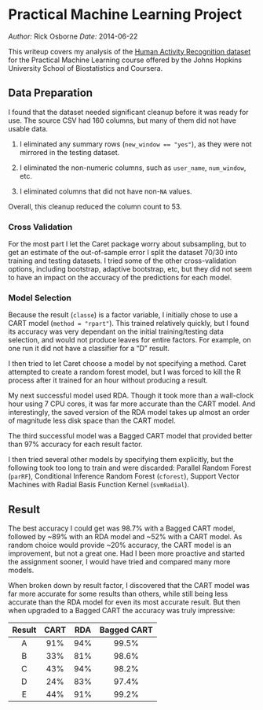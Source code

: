 # Practical Machine Learning Project

_Author:_ Rick Osborne
_Date:_ 2014-06-22

This writeup covers my analysis of the [Human Activity Recognition dataset](http://groupware.les.inf.puc-rio.br/har) for the Practical Machine Learning course offered by the Johns Hopkins University School of Biostatistics and Coursera.

## Data Preparation

I found that the dataset needed significant cleanup before it was ready for use.  The source CSV had 160 columns, but many of them did not have usable data.

  1. I eliminated any summary rows (`new_window == "yes"`), as they were not mirrored in the testing dataset.

  2. I eliminated the non-numeric columns, such as `user_name`, `num_window`, etc.
  
  3. I eliminated columns that did not have non-`NA` values.
  
Overall, this cleanup reduced the column count to 53.

### Cross Validation

For the most part I let the Caret package worry about subsampling, but to get an estimate of the out-of-sample error I split the dataset 70/30 into training and testing datasets.  I tried some of the other cross-validation options, including bootstrap, adaptive bootstrap, etc, but they did not seem to have an impact on the accuracy of the predictions for each model.

### Model Selection

Because the result (`classe`) is a factor variable, I initially chose to use a CART model (`method = "rpart"`).  This trained relatively quickly, but I found its accuracy was very dependant on the initial training/testing data selection, and would not produce leaves for entire factors.  For example, on one run it did not have a classifier for a "D" result.

I then tried to let Caret choose a model by not specifying a method.  Caret attempted to create a random forest model, but I was forced to kill the R process after it trained for an hour without producing a result.

My next successful model used RDA. Though it took more than a wall-clock hour using 7 CPU cores, it was far more accurate than the CART model.  And interestingly, the saved version of the RDA model takes up almost an order of magnitude less disk space than the CART model.

The third successful model was a Bagged CART model that provided better than 97% accuracy for each result factor.

I then tried several other models by specifying them explicitly, but the following took too long to train and were discarded: Parallel Random Forest (`parRF`), Conditional Inference Random Forest (`cforest`), Support Vector Machines with Radial Basis Function Kernel (`svmRadial`).

## Result

The best accuracy I could get was 98.7% with a Bagged CART model, followed by ~89% with an RDA model and ~52% with a CART model.  As random choice would provide ~20% accuracy, the CART model is an improvement, but not a great one.  Had I been more proactive and started the assignment sooner, I would have tried and compared many more models.

When broken down by result factor, I discovered that the CART model was far more accurate for some results than others, while still being less accurate than the RDA model for even its most accurate result.  But then when upgraded to a Bagged CART the accuracy was truly impressive:

|Result|CART|RDA|Bagged CART|
|:-:|:---:|:---:|:-----:|
| A | 91% | 94% | 99.5% |
| B | 33% | 81% | 98.6% |
| C | 43% | 94% | 98.2% |
| D | 24% | 83% | 97.4% |
| E | 44% | 91% | 99.2% |


